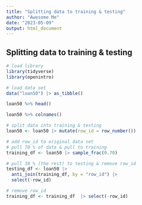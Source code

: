 ```yaml
---
title: "Splitting data to training & testing"
author: "Awesome Me"
date: "2023-05-09"
output: html_document
---
```


## Splitting data to training & testing


```r

# load library
library(tidyverse)
library(openintro)

```

```r

# load data set
data("loan50") |> as_tibble()

loan50 %>% head()

loan50 %>% colnames()

```

```r
# split data into training & testing
loan50 <- loan50 |> mutate(row_id = row_number())

# add row_id to original data set
# pull 70 % of data & pull to training
training_df <- loan50 |> sample_frac(0.70)

# pull 30 % (the rest) to testing & remove row_id
testing_df <- loan50 |> 
  anti_join(training_df, by = "row_id") |> 
  select(-row_id)

# remove row_id
training_df <- training_df  |> select(-row_id)

```

